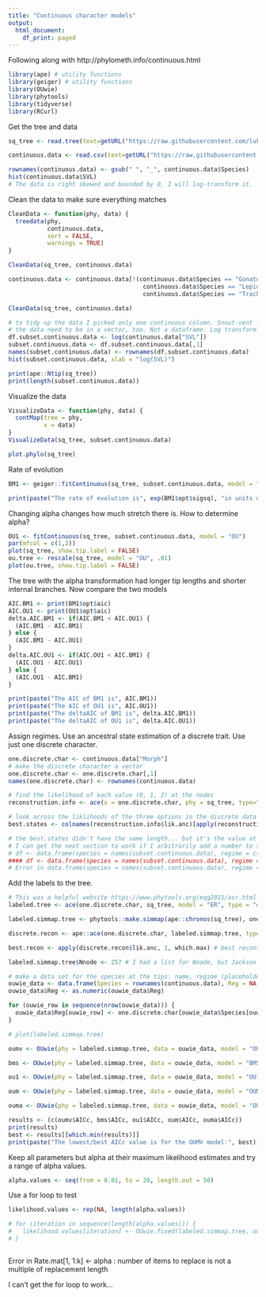 ```yaml
---
title: "Continuous character models"
output:
  html_document:
    df_print: paged
---
```


Following along with http://phylometh.info/continuous.html
```r
library(ape) # utility functions
library(geiger) # utility functions
library(OUwie)
library(phytools)
library(tidyverse)
library(RCurl)
```

Get the tree and data
```r
sq_tree <- read.tree(text=getURL("https://raw.githubusercontent.com/lukejharmon/pcm/master/datafiles/squamate.phy"))

continuous.data <- read.csv(text=getURL("https://raw.githubusercontent.com/lukejharmon/pcm/master/datafiles/brandley_table.csv"), stringsAsFactors = FALSE)

rownames(continuous.data) <- gsub(" ", "_", continuous.data$Species)
hist(continuous.data$SVL)
# The data is right skewed and bounded by 0, I will log-transform it.
```

Clean the data to make sure everything matches
```r
CleanData <- function(phy, data) {
  treedata(phy, 
           continuous.data, 
           sort = FALSE, 
           warnings = TRUE)
}

CleanData(sq_tree, continuous.data)

continuous.data <- continuous.data[!(continuous.data$Species == "Gonatodes albogularis" |
                                      continuous.data$Species == "Lepidophyma flavimaculatum" |
                                      continuous.data$Species == "Trachyboa boulengeri"),]

CleanData(sq_tree, continuous.data)

# to tidy up the data I picked only one continuous column. Snout-vent length (SVL) in mm.
# the data need to be in a vector, too. Not a dataframe. Log transform it to make it more normal.
df.subset.continuous.data <- log(continuous.data["SVL"])
subset.continuous.data <- df.subset.continuous.data[,1]
names(subset.continuous.data) <- rownames(df.subset.continuous.data)
hist(subset.continuous.data, xlab = "log(SVL)")

print(ape::Ntip(sq_tree))
print(length(subset.continuous.data))
```

Visualize the data
```r
VisualizeData <- function(phy, data) {
  contMap(tree = phy,
          x = data)
}
VisualizeData(sq_tree, subset.continuous.data)
```


```r
plot.phylo(sq_tree)
```

Rate of evolution
```r
BM1 <- geiger::fitContinuous(sq_tree, subset.continuous.data, model = "BM")

print(paste("The rate of evolution is", exp(BM1$opt$sigsq), "in units of", "mm^2 / time"))
```

Changing alpha changes how much stretch there is. How to determine alpha?
```r
OU1 <- fitContinuous(sq_tree, subset.continuous.data, model = "OU")
par(mfcol = c(1,2))
plot(sq_tree, show.tip.label = FALSE)
ou.tree <- rescale(sq_tree, model = "OU", .01)
plot(ou.tree, show.tip.label = FALSE)
```

The tree with the alpha transformation had longer tip lengths and shorter internal branches. 
Now compare the two models
```r
AIC.BM1 <- print(BM1$opt$aic)
AIC.OU1 <- print(OU1$opt$aic)
delta.AIC.BM1 <- if(AIC.BM1 < AIC.OU1) {
  (AIC.BM1 - AIC.BM1)
} else {
  (AIC.BM1 - AIC.OU1)
}
delta.AIC.OU1 <- if(AIC.OU1 < AIC.BM1) {
  (AIC.OU1 - AIC.OU1)
} else {
  (AIC.OU1 - AIC.BM1)
}

print(paste("The AIC of BM1 is", AIC.BM1))
print(paste("The AIC of OU1 is", AIC.OU1))
print(paste("The deltaAIC of BM1 is", delta.AIC.BM1))
print(paste("The deltaAIC of OU1 is", delta.AIC.OU1))
```

Assign regimes. Use an ancestral state estimation of a discrete trait. Use just one discrete character.
```r
one.discrete.char <- continuous.data["Morph"]
# make the discrete character a vector
one.discrete.char <- one.discrete.char[,1]
names(one.discrete.char) <- rownames(continuous.data)

# find the likelihood of each value (0, 1, 2) at the nodes
reconstruction.info <- ace(x = one.discrete.char, phy = sq_tree, type="discrete", method="ML", CI=TRUE)

# look across the liklihoods of the three options in the discrete data and pick the best one.
best.states <- colnames(reconstruction.info$lik.anc)[apply(reconstruction.info$lik.anc, 1, which.max)]

# the best.states didn't have the same length... but it's the value at the nodes, so it should have one less value than tips. 
# I can get the next section to work if I arbitrarily add a number to the best.states when I make the dataframe. Probably a bad idea. 
# df <- data.frame(species = names(subset.continuous.data), regime = c(best.states, "0"), continuous = subset.continuous.data)
#### df <- data.frame(species = names(subset.continuous.data), regime = best.states, continuous = subset.continuous.data)
# Error in data.frame(species = names(subset.continuous.data), regime = best.states, : arguments imply differing number of rows: 258, 257
```

Add the labels to the tree.
```r

# This was a helpful website https://www.phytools.org/eqg2015/asr.html
labeled.tree <- ace(one.discrete.char, sq_tree, model = "ER", type = "discrete")

labeled.simmap.tree <- phytools::make.simmap(ape::chronos(sq_tree), one.discrete.char)

discrete.recon <- ape::ace(one.discrete.char, labeled.simmap.tree, type = "discrete") # reconstructions at internal nodes only

best.recon <- apply(discrete.recon$lik.anc, 1, which.max) # best reconstruction at each internal node

labeled.simmap.tree$Nnode <- 257 # I had a list for Nnode, but Jackson's example data was the number of nodes in the tree.

# make a data set for the species at the tips: name, regime (placeholder), continuous trait
ouwie_data <- data.frame(Species = rownames(continuous.data), Reg = NA, Trait = subset.continuous.data)
ouwie_data$Reg <- as.numeric(ouwie_data$Reg)

for (ouwie_row in sequence(nrow(ouwie_data))) {
  ouwie_data$Reg[ouwie_row] <- one.discrete.char[ouwie_data$Species[ouwie_row]] # for the ith species on the ouwie data, look up the same species name in the discrete tip data and assign that as the "regime"
}

# plot(labeled.simmap.tree)

```


```r

oumv <- OUwie(phy = labeled.simmap.tree, data = ouwie_data, model = "OUMV", simmap.tree = TRUE)

bms <- OUwie(phy = labeled.simmap.tree, data = ouwie_data, model = "BMS", simmap.tree = TRUE)

ou1 <- OUwie(phy = labeled.simmap.tree, data = ouwie_data, model = "OU1", simmap.tree = TRUE)

oum <- OUwie(phy = labeled.simmap.tree, data = ouwie_data, model = "OUM", simmap.tree = TRUE)

ouma <- OUwie(phy = labeled.simmap.tree, data = ouwie_data, model = "OUMA", simmap.tree = TRUE)

results <- (c(oumv$AICc, bms$AICc, ou1$AICc, oum$AICc, ouma$AICc))
print(results)
best <- results[[which.min(results)]]
print(paste("The lowest/best AICc value is for the OUMV model:", best)) #prints info on best model
```

Keep all parameters but alpha at their maximum likelihood estimates and try a range of alpha values.
```r
alpha.values <- seq(from = 0.01, to = 20, length.out = 50)
```

Use a for loop to test
```r
likelihood.values <- rep(NA, length(alpha.values))

# for (iteration in sequence(length(alpha.values))) {
#   likelihood.values[iteration] <- OUwie.fixed(labeled.simmap.tree, ouwie_data, model = "OUMV", simmap.tree = TRUE, alpha = rep(alpha.values[iteration],2), sigma.sq = oumv$solution[2,], theta = oumv$theta[,1])$loglik
# }



```

Error in Rate.mat[1, 1:k] <- alpha : 
  number of items to replace is not a multiple of replacement length


I can't get the for loop to work...

